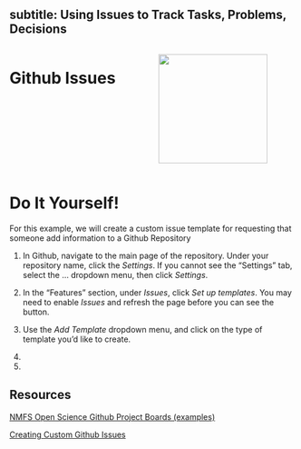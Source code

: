 ## subtitle: Using Issues to Track Tasks, Problems, Decisions

::: columns
::: {.column width="50%"}
# Github Issues
:::

::: {.column width="50%"}
![](images/githubIssuesLogo.png){width=2in}
:::
:::

# Do It Yourself!


For this example, we will create a custom issue template for requesting that someone add information to a Github Repository

1.  In Github, navigate to the main page of the repository. Under your repository name, click the *Settings*. If you cannot see the "Settings" tab, select the ... dropdown menu, then click *Settings*.


2.  In the "Features" section, under *Issues*, click *Set up templates*. You may need to enable *Issues* and refresh the page before you can see the button. 

3.  Use the *Add Template* dropdown menu, and click on the type of template you'd like to create. 

4.  

5.  

## Resources

[NMFS Open Science Github Project Boards (examples)](https://nmfs-opensci.github.io/ResourceBook/content/project_management/github_project_boards.html)

[Creating Custom Github Issues](https://docs.github.com/en/communities/using-templates-to-encourage-useful-issues-and-pull-requests/configuring-issue-templates-for-your-repository#creating-issue-forms)
